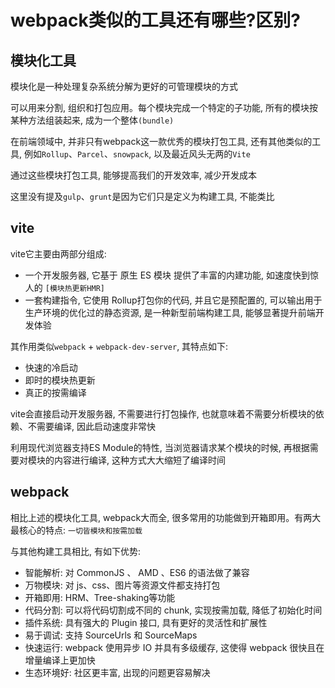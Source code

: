 # webpack类似的工具还有哪些?区别?

## 模块化工具

模块化是一种处理复杂系统分解为更好的可管理模块的方式

可以用来分割, 组织和打包应用。每个模块完成一个特定的子功能, 所有的模块按某种方法组装起来, 成为一个整体`(bundle)`

在前端领域中, 并非只有webpack这一款优秀的模块打包工具, 还有其他类似的工具, 例如`Rollup`、`Parcel`、`snowpack`, 以及最近风头无两的`Vite`

通过这些模块打包工具, 能够提高我们的开发效率, 减少开发成本

这里没有提及`gulp`、`grunt`是因为它们只是定义为构建工具, 不能类比

## vite

vite它主要由两部分组成: 

- 一个开发服务器, 它基于 原生 ES 模块 提供了丰富的内建功能, 如速度快到惊人的 `[模块热更新HMR]`
- 一套构建指令, 它使用 Rollup打包你的代码, 并且它是预配置的, 可以输出用于生产环境的优化过的静态资源, 是一种新型前端构建工具, 能够显著提升前端开发体验

其作用类似`webpack` + `webpack-dev-server`, 其特点如下: 

- 快速的冷启动
- 即时的模块热更新
- 真正的按需编译

vite会直接启动开发服务器, 不需要进行打包操作, 也就意味着不需要分析模块的依赖、不需要编译, 因此启动速度非常快

利用现代浏览器支持ES Module的特性, 当浏览器请求某个模块的时候, 再根据需要对模块的内容进行编译, 这种方式大大缩短了编译时间

## webpack

相比上述的模块化工具, webpack大而全, 很多常用的功能做到开箱即用。有两大最核心的特点: `一切皆模块和按需加载`

与其他构建工具相比, 有如下优势: 

- 智能解析: 对 CommonJS 、 AMD 、ES6 的语法做了兼容
- 万物模块: 对 js、css、图片等资源文件都支持打包
- 开箱即用: HRM、Tree-shaking等功能
- 代码分割: 可以将代码切割成不同的 chunk, 实现按需加载, 降低了初始化时间
- 插件系统: 具有强大的 Plugin 接口, 具有更好的灵活性和扩展性
- 易于调试: 支持 SourceUrls 和 SourceMaps
- 快速运行: webpack 使用异步 IO 并具有多级缓存, 这使得 webpack 很快且在增量编译上更加快
- 生态环境好: 社区更丰富, 出现的问题更容易解决
